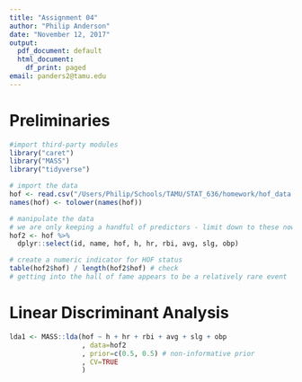 ```yaml
---
title: "Assignment 04"
author: "Philip Anderson"
date: "November 12, 2017"
output:
  pdf_document: default
  html_document:
    df_print: paged
email: panders2@tamu.edu
---
```


# Preliminaries

```r
#import third-party modules
library("caret")
library("MASS")
library("tidyverse")

```

```r
# import the data
hof <- read.csv("/Users/Philip/Schools/TAMU/STAT_636/homework/hof_data.csv")
names(hof) <- tolower(names(hof))

```

```r
# manipulate the data
# we are only keeping a handful of predictors - limit down to these now
hof2 <- hof %>%
  dplyr::select(id, name, hof, h, hr, rbi, avg, slg, obp)

# create a numeric indicator for HOF status
table(hof2$hof) / length(hof2$hof) # check
# getting into the hall of fame appears to be a relatively rare event

```


# Linear Discriminant Analysis

```r
lda1 <- MASS::lda(hof ~ h + hr + rbi + avg + slg + obp
                  , data=hof2
                  , prior=c(0.5, 0.5) # non-informative prior
                  , CV=TRUE
                  )

```
